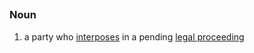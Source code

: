 =={{en}}==
===Noun===
# a party who [[interpose]]s in a pending [[legal proceeding]]

<!-- Source: WordNet 2.0, via Dict.org [http://www.dict.org] -->